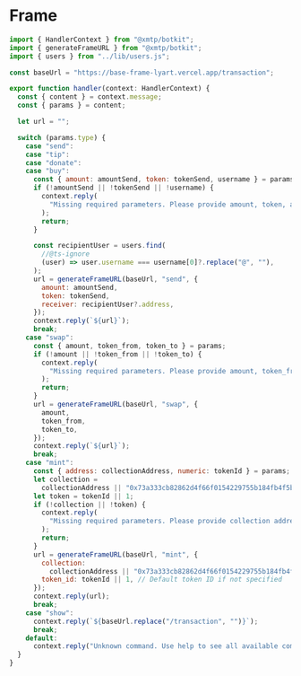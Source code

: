 # Frame

```jsx
import { HandlerContext } from "@xmtp/botkit";
import { generateFrameURL } from "@xmtp/botkit";
import { users } from "../lib/users.js";

const baseUrl = "https://base-frame-lyart.vercel.app/transaction";

export function handler(context: HandlerContext) {
  const { content } = context.message;
  const { params } = content;

  let url = "";

  switch (params.type) {
    case "send":
    case "tip":
    case "donate":
    case "buy":
      const { amount: amountSend, token: tokenSend, username } = params;
      if (!amountSend || !tokenSend || !username) {
        context.reply(
          "Missing required parameters. Please provide amount, token, and username.",
        );
        return;
      }

      const recipientUser = users.find(
        //@ts-ignore
        (user) => user.username === username[0]?.replace("@", ""),
      );
      url = generateFrameURL(baseUrl, "send", {
        amount: amountSend,
        token: tokenSend,
        receiver: recipientUser?.address,
      });
      context.reply(`${url}`);
      break;
    case "swap":
      const { amount, token_from, token_to } = params;
      if (!amount || !token_from || !token_to) {
        context.reply(
          "Missing required parameters. Please provide amount, token_from, and token_to.",
        );
        return;
      }
      url = generateFrameURL(baseUrl, "swap", {
        amount,
        token_from,
        token_to,
      });
      context.reply(`${url}`);
      break;
    case "mint":
      const { address: collectionAddress, numeric: tokenId } = params;
      let collection =
        collectionAddress || "0x73a333cb82862d4f66f0154229755b184fb4f5b0";
      let token = tokenId || 1;
      if (!collection || !token) {
        context.reply(
          "Missing required parameters. Please provide collection address and token id.",
        );
        return;
      }
      url = generateFrameURL(baseUrl, "mint", {
        collection:
          collectionAddress || "0x73a333cb82862d4f66f0154229755b184fb4f5b0",
        token_id: tokenId || 1, // Default token ID if not specified
      });
      context.reply(url);
      break;
    case "show":
      context.reply(`${baseUrl.replace("/transaction", "")}`);
      break;
    default:
      context.reply("Unknown command. Use help to see all available commands.");
  }
}

```

